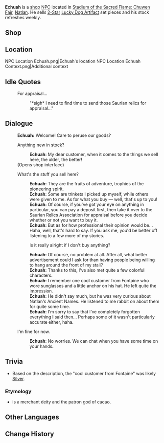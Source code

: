 {{Character Infobox
|type             = Open-World NPC
|image            = NPC Echuah.png
|realname         = <!-- Optional, if different from in-game name -->
|deceased         = <!-- Past (for deceased prior to events of the game) or free response -->
|region           = Natlan
|location         = Natlan
|affiliation      = Children of Echoes
|title            = 

|ancestry         = <!-- Clan/family -->
|father           = 
|mother           = 
|spouse           = 
|sibling          = 
|child            = 
|relative         = 

|voiceEN          = 
|voiceCN          = 
|voiceJP          = 
|voiceKR          = 
|dialoguereward   = 
}}
'''Echuah''' is a [[shop]] [[NPC]] located in [[Stadium of the Sacred Flame: Chuwen Fair]], [[Natlan]]. He sells [[:Category:2-Star Artifacts|2-Star]] [[Lucky Dog|Lucky Dog Artifact]] set pieces and his stock refreshes weekly.

==Shop==
{{Shop/Header|note=Refreshes|total=1|vendor=Echuah}}
{{Shop|Lucky Dog's Goblet|2,000|1|note=Weekly|total=1}}
{{Shop|Lucky Dog's Eagle Feather|2,000|1|note=Weekly|total=1}}
{{Shop|Lucky Dog's Silver Circlet|2,000|1|note=Weekly|total=1}}
{{Shop|Lucky Dog's Clover|2,000|1|note=Weekly|total=1}}
{{Shop|Lucky Dog's Hourglass|2,000|1|note=Weekly|total=1}}
{{Shop/Footer|note=&#32;|total=10,000}}
==Location==
<gallery>
NPC Location Echuah.png|Echuah's location
NPC Location Echuah Context.png|Additional context
</gallery>
<!--

==Profile==
''(To be added.)''

===Appearance===
''(To be added.)''

==Quests and Events==
{{Quests and Events}}
-->
==Idle Quotes==
{{Dialogue Start}}
: {{DIcon|Idle}} For appraisal...
::{{A|VO Echuah 01.ogg}} "*sigh* I need to find time to send those Saurian relics for appraisal..."
{{Dialogue End}}

==Dialogue==
{{Dialogue Start}}
:'''Echuah:''' Welcome! Care to peruse our goods?
:{{DIcon|Shop}} Anything new in stock?
::'''Echuah:''' My dear customer, when it comes to the things we sell here, the older, the better!
:;(Opens shop interface)
:{{DIcon}} What's the stuff you sell here?
::'''Echuah:''' They are the fruits of adventure, trophies of the pioneering spirit.
::'''Echuah:''' Some are trinkets I picked up myself, while others were given to me. As for what you buy &mdash; well, that's up to you!
::'''Echuah:''' Of course, if you've got your eye on anything in particular, you can pay a deposit first, then take it over to the Saurian Relics Association for appraisal before you decide whether or not you want to buy it.
::'''Echuah:''' But as for how professional their opinion would be... Haha, well, that's hard to say. If you ask me, you'd be better off listening to a few more of my stories.
::{{DIcon}} Is it really alright if I don't buy anything?
::'''Echuah:''' Of course, no problem at all. After all, what better advertisement could I ask for than having people being willing to hang around the front of my stall?
::'''Echuah:''' Thanks to this, I've also met quite a few colorful characters.
::'''Echuah:''' I remember one cool customer from Fontaine who wore sunglasses and a little anchor on his hat. He left quite the impression.
::'''Echuah:''' He didn't say much, but he was very curious about Natlan's Ancient Names. He listened to me rabbit on about them for quite some time.
::'''Echuah:''' I'm sorry to say that I've completely forgotten everything I said then... Perhaps some of it wasn't particularly accurate either, haha.
:{{DIcon}} I'm fine for now.
::'''Echuah:''' No worries. We can chat when you have some time on your hands.
{{Dialogue End}}
<!--
==Event Dialogue==
===Event Name===
{{Dialogue Start}}
:'''{{subst:PAGENAME}}:'''
{{Dialogue End}}
-->
==Trivia==

* Based on the description, the "cool customer from Fontaine" was likely [[Silver]].

===Etymology===
*{{W|Ek Chuah}} is a {{W|Maya civilization|Mayan}} merchant deity and the patron god of cacao.

==Other Languages==
{{Other Languages|default_hidden=1
|en       = Echuah
|zhs      = 艾库瓦
|zhs_rm   = Àikùwǎ
|zht      = 艾庫瓦
|zht_rm   = Àikùwǎ
|ja       = エクチュア
|ko       = 에추아
|es       = Echuah
|fr       = Echuah
|ru       = Эчуах
|th       = Echuah
|vi       = Echuah
|de       = Echuah
|id       = Echuah
|pt       = Echuah
|tr       = Echuah
|it       = Echuah
}}

==Change History==
{{Change History|5.0}}